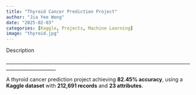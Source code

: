 ```yaml
---
title: "Thyroid Cancer Prediction Project"
author: "Jia Yee Wong"
date: "2025-02-03"
categories: [Kaggle, Projects, Machine Learning]
image: "thyroid.jpg"
---
```


Description

\_\_\_\_\_\_\_\_\_\_\_\_\_\_\_\_\_\_\_\_\_\_\_\_\_\_\_\_\_\_\_\_\_\_\_\_\_\_\_\_\_\_\_\_\_\_\_\_\_\_\_\_\_\_\_\_\_\_\_\_\_\_\_\_\_\_\_\_\_\_\_\_\_\_\_\_\_\_\_\_\_\_\_\_\_\_\_\_\_\_\_\_\_\_\_\_\_\_\_

A thyroid cancer prediction project achieving **82.45% accuracy**, using a **Kaggle dataset** with **212,691 records** and **23 attributes**.
